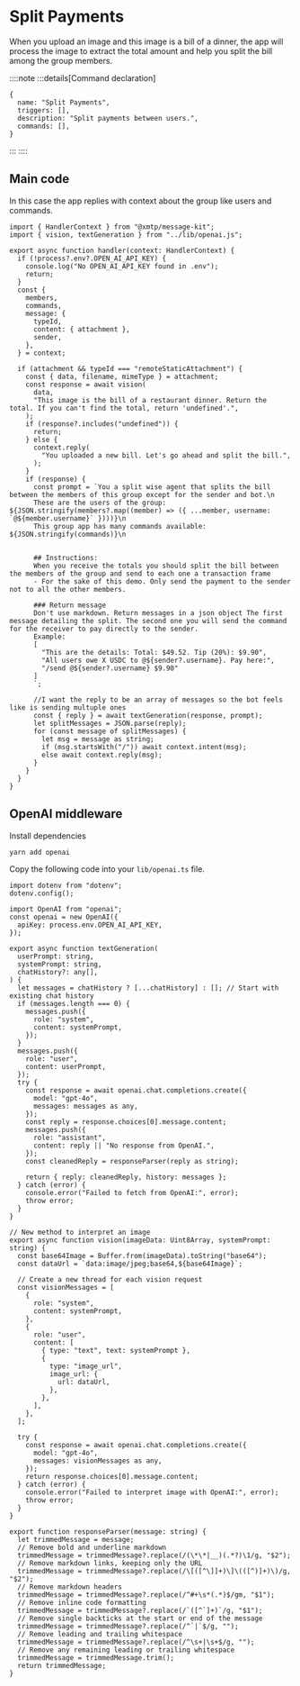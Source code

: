 # Split Payments

When you upload an image and this image is a bill of a dinner, the app will process the image to extract the total amount and help you split the bill among the group members.

::::note
:::details[Command declaration]

```tsx [src/commands.ts]
{
  name: "Split Payments",
  triggers: [],
  description: "Split payments between users.",
  commands: [],
}
```

:::
::::

## Main code

In this case the app replies with context about the group like users and commands.

```tsx [src/handler/splitpayments.ts]
import { HandlerContext } from "@xmtp/message-kit";
import { vision, textGeneration } from "../lib/openai.js";

export async function handler(context: HandlerContext) {
  if (!process?.env?.OPEN_AI_API_KEY) {
    console.log("No OPEN_AI_API_KEY found in .env");
    return;
  }
  const {
    members,
    commands,
    message: {
      typeId,
      content: { attachment },
      sender,
    },
  } = context;

  if (attachment && typeId === "remoteStaticAttachment") {
    const { data, filename, mimeType } = attachment;
    const response = await vision(
      data,
      "This image is the bill of a restaurant dinner. Return the total. If you can't find the total, return 'undefined'.",
    );
    if (response?.includes("undefined")) {
      return;
    } else {
      context.reply(
        "You uploaded a new bill. Let's go ahead and split the bill.",
      );
    }
    if (response) {
      const prompt = `You a split wise agent that splits the bill between the members of this group except for the sender and bot.\n
      These are the users of the group: ${JSON.stringify(members?.map((member) => ({ ...member, username: `@${member.username}` })))}\n
      This group app has many commands available: ${JSON.stringify(commands)}\n


      ## Instructions:
      When you receive the totals you should split the bill between the members of the group and send to each one a transaction frame
      - For the sake of this demo. Only send the payment to the sender not to all the other members.

      ### Return message
      Don't use markdown. Return messages in a json object The first message detailing the split. The second one you will send the command for the receiver to pay directly to the sender.
      Example:
      [
        "This are the details: Total: $49.52. Tip (20%): $9.90",
        "All users owe X USDC to @${sender?.username}. Pay here:",
        "/send @${sender?.username} $9.90"
      ]
      `;

      //I want the reply to be an array of messages so the bot feels like is sending multuple ones
      const { reply } = await textGeneration(response, prompt);
      let splitMessages = JSON.parse(reply);
      for (const message of splitMessages) {
        let msg = message as string;
        if (msg.startsWith("/")) await context.intent(msg);
        else await context.reply(msg);
      }
    }
  }
}
```

## OpenAI middleware

Install dependencies

```bash [cmd]
yarn add openai
```

Copy the following code into your `lib/openai.ts` file.

```tsx [src/lib/openai.ts]
import dotenv from "dotenv";
dotenv.config();

import OpenAI from "openai";
const openai = new OpenAI({
  apiKey: process.env.OPEN_AI_API_KEY,
});

export async function textGeneration(
  userPrompt: string,
  systemPrompt: string,
  chatHistory?: any[],
) {
  let messages = chatHistory ? [...chatHistory] : []; // Start with existing chat history
  if (messages.length === 0) {
    messages.push({
      role: "system",
      content: systemPrompt,
    });
  }
  messages.push({
    role: "user",
    content: userPrompt,
  });
  try {
    const response = await openai.chat.completions.create({
      model: "gpt-4o",
      messages: messages as any,
    });
    const reply = response.choices[0].message.content;
    messages.push({
      role: "assistant",
      content: reply || "No response from OpenAI.",
    });
    const cleanedReply = responseParser(reply as string);

    return { reply: cleanedReply, history: messages };
  } catch (error) {
    console.error("Failed to fetch from OpenAI:", error);
    throw error;
  }
}

// New method to interpret an image
export async function vision(imageData: Uint8Array, systemPrompt: string) {
  const base64Image = Buffer.from(imageData).toString("base64");
  const dataUrl = `data:image/jpeg;base64,${base64Image}`;

  // Create a new thread for each vision request
  const visionMessages = [
    {
      role: "system",
      content: systemPrompt,
    },
    {
      role: "user",
      content: [
        { type: "text", text: systemPrompt },
        {
          type: "image_url",
          image_url: {
            url: dataUrl,
          },
        },
      ],
    },
  ];

  try {
    const response = await openai.chat.completions.create({
      model: "gpt-4o",
      messages: visionMessages as any,
    });
    return response.choices[0].message.content;
  } catch (error) {
    console.error("Failed to interpret image with OpenAI:", error);
    throw error;
  }
}

export function responseParser(message: string) {
  let trimmedMessage = message;
  // Remove bold and underline markdown
  trimmedMessage = trimmedMessage?.replace(/(\*\*|__)(.*?)\1/g, "$2");
  // Remove markdown links, keeping only the URL
  trimmedMessage = trimmedMessage?.replace(/\[([^\]]+)\]\(([^)]+)\)/g, "$2");
  // Remove markdown headers
  trimmedMessage = trimmedMessage?.replace(/^#+\s*(.*)$/gm, "$1");
  // Remove inline code formatting
  trimmedMessage = trimmedMessage?.replace(/`([^`]+)`/g, "$1");
  // Remove single backticks at the start or end of the message
  trimmedMessage = trimmedMessage?.replace(/^`|`$/g, "");
  // Remove leading and trailing whitespace
  trimmedMessage = trimmedMessage?.replace(/^\s+|\s+$/g, "");
  // Remove any remaining leading or trailing whitespace
  trimmedMessage = trimmedMessage.trim();
  return trimmedMessage;
}
```
